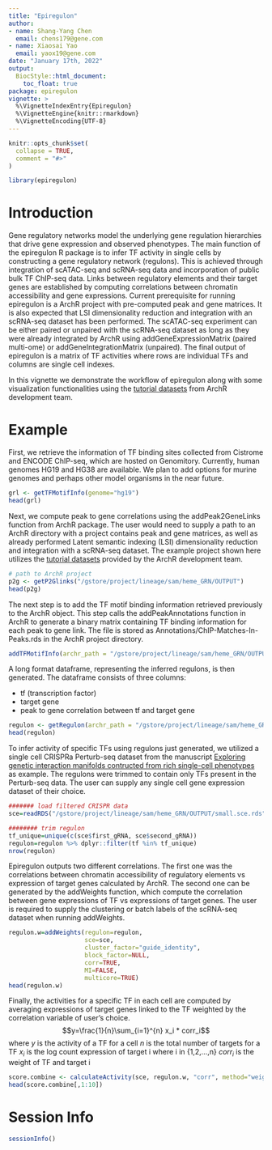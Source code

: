 ```yaml
---
title: "Epiregulon"
author:
- name: Shang-Yang Chen
  email: chens179@gene.com
- name: Xiaosai Yao
  email: yaox19@gene.com
date: "January 17th, 2022"
output:
  BiocStyle::html_document:
    toc_float: true
package: epiregulon
vignette: >
  %\VignetteIndexEntry{Epiregulon}
  %\VignetteEngine{knitr::rmarkdown}
  %\VignetteEncoding{UTF-8}
---
```


```r
knitr::opts_chunk$set(
  collapse = TRUE,
  comment = "#>"
)
```

```r
library(epiregulon)
```

# Introduction
Gene regulatory networks model the underlying gene regulation hierarchies that drive gene expression and observed phenotypes. The main function of the epiregulon R package is to infer TF activity in single cells by constructing a gene regulatory network (regulons). This is achieved through integration of scATAC-seq and scRNA-seq data and incorporation of public bulk TF ChIP-seq data. Links between regulatory elements and their target genes are established by computing correlations between chromatin accessibility and gene expressions. Current prerequisite for running epiregulon is a ArchR project with pre-computed peak and gene matrices. It is also expected that LSI dimensionality reduction and integration with an scRNA-seq dataset has been performed. The scATAC-seq experiment can be either paired or unpaired with the scRNA-seq dataset as long as they were already integrated by ArchR using addGeneExpressionMatrix (paired multi-ome) or addGeneIntegrationMatrix (unpaired). The final output of epiregulon is a matrix of TF activities where rows are individual TFs and columns are single cell indexes.

In this vignette we demonstrate the workflow of epiregulon along with some visualization functionalities using the [tutorial datasets](https://www.archrproject.com/articles/Articles/tutorial.html) from ArchR development team.

# Example
First, we retrieve the information of TF binding sites collected from Cistrome and ENCODE ChIP-seq, which are hosted on Genomitory. Currently, human genomes HG19 and HG38 are available. We plan to add options for murine genomes and perhaps other model organisms in the near future. 
```r
grl <- getTFMotifInfo(genome="hg19")
head(grl)

```

Next, we compute peak to gene correlations using the addPeak2GeneLinks function from ArchR package. The user would need to supply a path to an ArchR directory with a project contains peak and gene matrices, as well as already performed Latent semantic indexing (LSI) dimensionality reduction and integration with a scRNA-seq dataset. The example project shown here utilizes the [tutorial datasets](https://www.archrproject.com/articles/Articles/tutorial.html) provided by the ArchR development team. 
```r
# path to ArchR project
p2g <- getP2Glinks("/gstore/project/lineage/sam/heme_GRN/OUTPUT")
head(p2g)
```

The next step is to add the TF motif binding information retrieved previously to the ArchR object. This step calls the addPeakAnnotations function in ArchR to generate a binary matrix containing TF binding information for each peak to gene link. The file is stored as Annotations/ChIP-Matches-In-Peaks.rds in the ArchR project directory.
```r
addTFMotifInfo(archr_path = "/gstore/project/lineage/sam/heme_GRN/OUTPUT", grl)
```

A long format dataframe, representing the inferred regulons, is then generated. The dataframe consists of three columns:

* tf (transcription factor)
* target gene
* peak to gene correlation between tf and target gene
```r
regulon <- getRegulon(archr_path = "/gstore/project/lineage/sam/heme_GRN/OUTPUT", p2g)
head(regulon)
```

To infer activity of specific TFs using regulons just generated, we utilized a single cell CRISPRa Perturb-seq dataset from the manuscript [Exploring genetic interaction manifolds contructed from rich single-cell phenotypes](https://pubmed.ncbi.nlm.nih.gov/31395745/) as example. The regulons were trimmed to contain only TFs present in the Perturb-seq data. The user can supply any single cell gene expression dataset of their choice. 
```r
####### load filtered CRISPR data
sce=readRDS("/gstore/project/lineage/sam/heme_GRN/OUTPUT/small.sce.rds")

######## trim regulon
tf_unique=unique(c(sce$first_gRNA, sce$second_gRNA))
regulon=regulon %>% dplyr::filter(tf %in% tf_unique)
nrow(regulon)
```

Epiregulon outputs two different correlations. The first one was the correlations between chromatin accessibility of regulatory elements vs expression of target genes calculated by ArchR. The second one can be generated by the addWeights function, which compute the correlation between gene expressions of TF vs expressions of target genes. The user is required to supply the clustering or batch labels of the scRNA-seq dataset when running addWeights. 
```r
regulon.w=addWeights(regulon=regulon,
                     sce=sce,
                     cluster_factor="guide_identity",
                     block_factor=NULL,
                     corr=TRUE,
                     MI=FALSE,
                     multicore=TRUE)
head(regulon.w)
```

Finally, the activities for a specific TF in each cell are computed by averaging expressions of target genes linked to the TF weighted by the correlation variable of user's choice. 
$$y=\frac{1}{n}\sum_{i=1}^{n} x_i * corr_i$$
where $y$ is the activity of a TF for a cell
$n$ is the total number of targets for a TF
$x_i$ is the log count expression of target i where i in {1,2,...,n}
$corr_i$ is the weight of TF and target i

```r
score.combine <- calculateActivity(sce, regulon.w, "corr", method="weightedMean")
head(score.combine[,1:10])
```


# Session Info

```r
sessionInfo()
```


